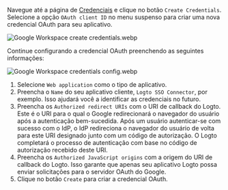 Navegue até a página de [Credenciais](https://console.cloud.google.com/apis/credentials) e clique no botão `Create Credentials`. Selecione a opção `OAuth client ID` no menu suspenso para criar uma nova credencial OAuth para seu aplicativo.

![Google Workspace create credentials.webp](./assets/google_workspace_create_credentials.webp)

Continue configurando a credencial OAuth preenchendo as seguintes informações:

![Google Workspace credentials config.webp](./assets/google_workspace_credentials_config.webp)

1. Selecione `Web application` como o tipo de aplicativo.
2. Preencha o `Name` do seu aplicativo cliente, `Logto SSO Connector`, por exemplo. Isso ajudará você a identificar as credenciais no futuro.
3. Preencha os `Authorized redirect URIs` com o URI de callback do Logto. Este é o URI para o qual o Google redirecionará o navegador do usuário após a autenticação bem-sucedida. Após um usuário autenticar-se com sucesso com o IdP, o IdP redireciona o navegador do usuário de volta para este URI designado junto com um código de autorização. O Logto completará o processo de autenticação com base no código de autorização recebido deste URI.
4. Preencha os `Authorized JavaScript origins` com a origem do URI de callback do Logto. Isso garante que apenas seu aplicativo Logto possa enviar solicitações para o servidor OAuth do Google.
5. Clique no botão `Create` para criar a credencial OAuth.
